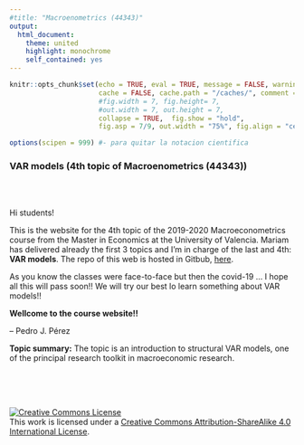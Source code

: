 ```yaml
---
#title: "Macroenometrics (44343)"
output:
  html_document:
    theme: united
    highlight: monochrome 
    self_contained: yes
---
```



```r
knitr::opts_chunk$set(echo = TRUE, eval = TRUE, message = FALSE, warning = FALSE, 
                      cache = FALSE, cache.path = "/caches/", comment = "#>",
                      #fig.width = 7, fig.height= 7,   
                      #out.width = 7, out.height = 7,
                      collapse = TRUE,  fig.show = "hold",
                      fig.asp = 7/9, out.width = "75%", fig.align = "center")
```

```r
options(scipen = 999) #- para quitar la notacion cientifica
```


### VAR models (4th topic of Macroenometrics (44343))

<br><br>


Hi students! 


This is the website for the 4th topic of the 2019-2020 Macroeconometrics course from the Master in Economics at the University of Valencia. Mariam has delivered already the first 3 topics and I’m in charge of the last and 4th: **VAR models**. The repo of this web is hosted in Gitbub, [here](https://github.com/perezp44/VAR-models-web/).

As you know the classes were face-to-face but then the covid-19 ... I hope all this will pass soon!! We will try our best lo learn something about VAR models!!

**Wellcome to the course website!!**

-- Pedro J. Pérez

**Topic summary:** The topic is an introduction to structural VAR models, one of the principal research toolkit in macroeconomic research.

<br><br><br> 
  
<a rel="license" href="http://creativecommons.org/licenses/by-sa/4.0/"><img alt="Creative Commons License" style="border-width:0" src="https://i.creativecommons.org/l/by-sa/4.0/88x31.png" /></a><br />This work is licensed under a <a rel="license" href="http://creativecommons.org/licenses/by-sa/4.0/">Creative Commons Attribution-ShareAlike 4.0 International License</a>.
    